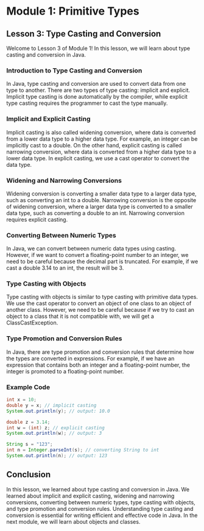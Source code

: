 # Module 1: Primitive Types

## Lesson 3: Type Casting and Conversion

Welcome to Lesson 3 of Module 1! In this lesson, we will learn about type casting and conversion in Java.

### Introduction to Type Casting and Conversion

In Java, type casting and conversion are used to convert data from one type to another. There are two types of type casting: implicit and explicit. Implicit type casting is done automatically by the compiler, while explicit type casting requires the programmer to cast the type manually.

### Implicit and Explicit Casting

Implicit casting is also called widening conversion, where data is converted from a lower data type to a higher data type. For example, an integer can be implicitly cast to a double. On the other hand, explicit casting is called narrowing conversion, where data is converted from a higher data type to a lower data type. In explicit casting, we use a cast operator to convert the data type.

### Widening and Narrowing Conversions

Widening conversion is converting a smaller data type to a larger data type, such as converting an int to a double. Narrowing conversion is the opposite of widening conversion, where a larger data type is converted to a smaller data type, such as converting a double to an int. Narrowing conversion requires explicit casting.

### Converting Between Numeric Types

In Java, we can convert between numeric data types using casting. However, if we want to convert a floating-point number to an integer, we need to be careful because the decimal part is truncated. For example, if we cast a double 3.14 to an int, the result will be 3.

### Type Casting with Objects

Type casting with objects is similar to type casting with primitive data types. We use the cast operator to convert an object of one class to an object of another class. However, we need to be careful because if we try to cast an object to a class that it is not compatible with, we will get a ClassCastException.

### Type Promotion and Conversion Rules

In Java, there are type promotion and conversion rules that determine how the types are converted in expressions. For example, if we have an expression that contains both an integer and a floating-point number, the integer is promoted to a floating-point number.

### Example Code

```java
int x = 10;
double y = x; // implicit casting
System.out.println(y); // output: 10.0

double z = 3.14;
int w = (int) z; // explicit casting
System.out.println(w); // output: 3

String s = "123";
int n = Integer.parseInt(s); // converting String to int
System.out.println(n); // output: 123
```

## Conclusion

In this lesson, we learned about type casting and conversion in Java. We learned about implicit and explicit casting, widening and narrowing conversions, converting between numeric types, type casting with objects, and type promotion and conversion rules. Understanding type casting and conversion is essential for writing efficient and effective code in Java. In the next module, we will learn about objects and classes.
